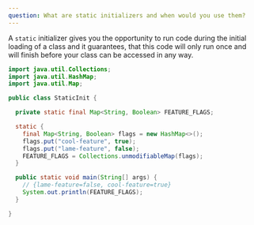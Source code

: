 ```yaml
---
question: What are static initializers and when would you use them?
---
```


A `static` initializer gives you the opportunity to run code during the initial
loading of a class and it guarantees, that this code will only run once and will
finish before your class can be accessed in any way.

```java
import java.util.Collections;
import java.util.HashMap;
import java.util.Map;

public class StaticInit {

  private static final Map<String, Boolean> FEATURE_FLAGS;

  static {
    final Map<String, Boolean> flags = new HashMap<>();
    flags.put("cool-feature", true);
    flags.put("lame-feature", false);
    FEATURE_FLAGS = Collections.unmodifiableMap(flags);
  }

  public static void main(String[] args) {
    // {lame-feature=false, cool-feature=true}
    System.out.println(FEATURE_FLAGS);
  }

}
```